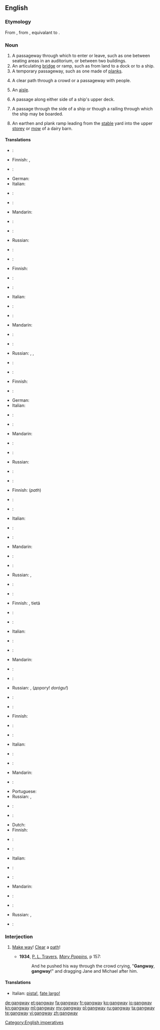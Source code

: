==English==

===Etymology===
From {{etyl|enm|en}}, from {{etyl|ang|en}} {{term|gangweg||passageway, thoroughfare|lang=ang}}, equivalant to {{compound|gang|way}}.

===Noun===
{{en-noun}}

# A passageway through which to enter or leave, such as one between seating areas in an auditorium, or between two buildings.
# An articulating [[bridge]] or ramp, such as from land to a dock or to a ship.
# A temporary passageway, such as one made of [[plank]]s.
# {{rare|obsolete|except|_|dialectal}} A clear path through a crowd or a passageway with people.
# {{British}} An [[aisle]].
# {{nautical}} A passage along either side of a ship's upper deck.
# {{nautical}} A passage through the side of a ship or though a railing through which the ship may be boarded.
# {{context|agricultural}} An earthen and plank ramp leading from the [[stable]] yard into the upper [[storey]] or [[mow]] of a dairy barn.

====Translations====
{{trans-top|passageway}}
* {{trreq|ar}}:
* Finnish: {{t-|fi|käytävä}},  {{t|fi|kulkutie}}
* {{trreq|fr}}:
* German: {{t+|de|Gang|m}}
* Italian: {{t-|it|corridoio|m}}
* {{trreq|ja}}:
{{trans-mid}}
* {{trreq|ko}}:
* Mandarin: {{t|zh|過道}}
* {{trreq|pl}}:
* {{trreq|pt}}:
* Russian: {{t+|ru|проход|m|tr=proxód}}
* {{trreq|es}}:
{{trans-bottom}}

{{trans-top|temporary bridge}}
* {{trreq|ar}}:
* Finnish: {{t-|fi|lankonki}}
* {{trreq|fr}}:
* {{trreq|de}}:
* Italian: {{t+|it|plancia|f}}
* {{trreq|ja}}:
{{trans-mid}}
* {{trreq|ko}}:
* Mandarin: {{t|zh|舷梯}}
* {{trreq|pl}}:
* {{trreq|pt}}:
* Russian: {{t|ru|трап|m|tr=trap}}, {{t|ru|сходни|f|p|tr=sxódni}}, {{t+|ru|выход|m|tr=výxod}}
* {{trreq|es}}:
{{trans-bottom}}

{{trans-top|temporary plank bridge, path, or passageway}}
* {{trreq|ar}}:
* Finnish: {{t-|fi|lankonki}}
* {{trreq|fr}}:
* German: {{t|de|Landungsbrücke|f}}
* Italian: {{t+|it|plancia}}
* {{trreq|ja}}:
{{trans-mid}}
* {{trreq|ko}}:
* Mandarin: {{t|zh| 木板道}}
* {{trreq|pl}}:
* {{trreq|pt}}:
* Russian: {{t|ru|трап|m|tr=trap}}
* {{trreq|es}}:
{{trans-bottom}}

{{trans-top|clear path through a crowd}}
* {{trreq|ar}}:
* Finnish: {{t|fi|kulkutie}} (''path'')
* {{trreq|fr}}:
* {{trreq|de}}:
* Italian: {{t+|it|largo}}
* {{trreq|ja}}:
{{trans-mid}}
* {{trreq|ko}}:
* Mandarin: {{t|zh|通道}}
* {{trreq|pl}}:
* {{trreq|pt}}:
* Russian: {{t+|ru|выход|m|tr=výxod}}, {{t+|ru|проход|m|tr=proxód}}
* {{trreq|es}}:
{{trans-bottom}}

{{trans-top|imperative to clear a path quickly}}
* {{trreq|ar}}:
* Finnish: {{t-|fi|tietä}}, {{t-|fi|tehkää}} tietä
* {{trreq|fr}}:
* {{trreq|de}}:
* Italian: {{t+|it|largo}}
* {{trreq|ja}}:
{{trans-mid}}
* {{trreq|ko}}:
* Mandarin: {{t|zh|借過}}
* {{trreq|pl}}:
* {{trreq|pt}}:
* Russian: {{t+|ru|проход|m|tr=proxód}}, {{t+|ru|дорога|m|tr=doróga}} (дорогу! ''dorógu!'')
* {{trreq|es}}:
{{trans-bottom}}

{{trans-see|aisle}}

{{trans-top|nautical: passage on upper deck}}
* {{trreq|ar}}:
* Finnish: {{t|fi|kävelykansi}}
* {{trreq|fr}}:
* {{trreq|de}}:
* Italian: {{t-|it|barcarizzo}}
* {{trreq|ja}}:
{{trans-mid}}
* {{trreq|ko}}:
* Mandarin: {{t|zh|舷梯}}
* {{trreq|pl}}:
* Portuguese: {{t|pt|portaló|m}}
* Russian: {{t|ru|трап|m|tr=trap}}, {{t|ru|шкафут|m|tr=škafút}}
* {{trreq|es}}:
{{trans-bottom}}

{{trans-top|nautical: passage through the side of a ship}}
* {{trreq|ar}}:
* Dutch: {{t|nl|valreep}}
* Finnish: {{t|fi|maihinnousuportti}}
* {{trreq|fr}}:
* {{trreq|de}}:
* Italian: {{t-|it|barcarizzo}}
* {{trreq|ja}}:
{{trans-mid}}
* {{trreq|ko}}:
* Mandarin: {{t|zh|舷梯}}
* {{trreq|pl}}:
* {{trreq|pt}}:
* Russian: {{t|ru|трап|m|tr=trap}},  {{t|ru|сходни|f|p|tr=sxódni}}
* {{trreq|es}}:
{{trans-bottom}}

===Interjection===
{{en-interj}}

# {{context|to a crowd}} [[make way|Make way]]! [[clear|Clear]] a [[path]]!
#* '''1934''', [[w:P. L. Travers|P. L. Travers]], [[w:Mary Poppins|''Mary Poppins'']], p 157:
#*: And he pushed his way through the crowd crying, "'''Gangway''', '''gangway'''!" and dragging Jane and Michael after him.

====Translations====
{{trans-top|make way}}
* Italian: [[pista!]], [[fate largo!]]
{{trans-mid}}
{{trans-bottom}}

[[Category:English imperatives]]

[[de:gangway]]
[[et:gangway]]
[[fa:gangway]]
[[fr:gangway]]
[[ko:gangway]]
[[io:gangway]]
[[kn:gangway]]
[[ml:gangway]]
[[my:gangway]]
[[pl:gangway]]
[[ru:gangway]]
[[ta:gangway]]
[[te:gangway]]
[[vi:gangway]]
[[zh:gangway]]